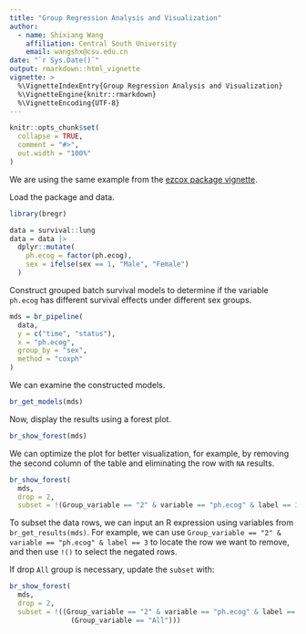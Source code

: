 ```yaml
---
title: "Group Regression Analysis and Visualization"
author: 
  - name: Shixiang Wang
    affiliation: Central South University
    email: wangshx@csu.edu.cn
date: "`r Sys.Date()`"
output: rmarkdown::html_vignette
vignette: >
  %\VignetteIndexEntry{Group Regression Analysis and Visualization}
  %\VignetteEngine{knitr::rmarkdown}
  %\VignetteEncoding{UTF-8}
---
```


```r
knitr::opts_chunk$set(
  collapse = TRUE,
  comment = "#>",
  out.width = "100%"
)
```

We are using the same example from the [ezcox package vignette](https://cran.r-project.org/web/packages/ezcox/vignettes/ezgroup.html).

Load the package and data.

```r
library(bregr)

data = survival::lung
data = data |> 
  dplyr::mutate(
    ph.ecog = factor(ph.ecog),
    sex = ifelse(sex == 1, "Male", "Female")
  )
```

Construct grouped batch survival models to determine if the variable `ph.ecog` has different survival effects under different sex groups.

```r
mds = br_pipeline(
  data,
  y = c("time", "status"),
  x = "ph.ecog",
  group_by = "sex",
  method = "coxph"
)
```

We can examine the constructed models.

```r
br_get_models(mds)
```

Now, display the results using a forest plot.

```r
br_show_forest(mds)
```

We can optimize the plot for better visualization, for example, by removing the second column of the table and eliminating the row with `NA` results.

```r
br_show_forest(
  mds,
  drop = 2,
  subset = !(Group_variable == "2" & variable == "ph.ecog" & label == 3))
```

To subset the data rows, we can input an R expression using variables from `br_get_results(mds)`. For example, we can use `Group_variable == "2" & variable == "ph.ecog" & label == 3` to locate the row we want to remove, and then use `!()` to select the negated rows.

If drop `All` group is necessary, update the `subset` with:

```r
br_show_forest(
  mds,
  drop = 2,
  subset = !((Group_variable == "2" & variable == "ph.ecog" & label == 3) |
               (Group_variable == "All")))
```

